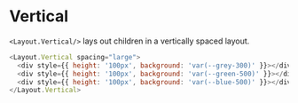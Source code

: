 # Vertical

`<Layout.Vertical/>` lays out children in a vertically spaced layout.

```js live=true
<Layout.Vertical spacing="large">
  <div style={{ height: '100px', background: 'var(--grey-300)' }}></div>
  <div style={{ height: '100px', background: 'var(--green-500)' }}></div>
  <div style={{ height: '100px', background: 'var(--blue-500)' }}></div>
</Layout.Vertical>
```
